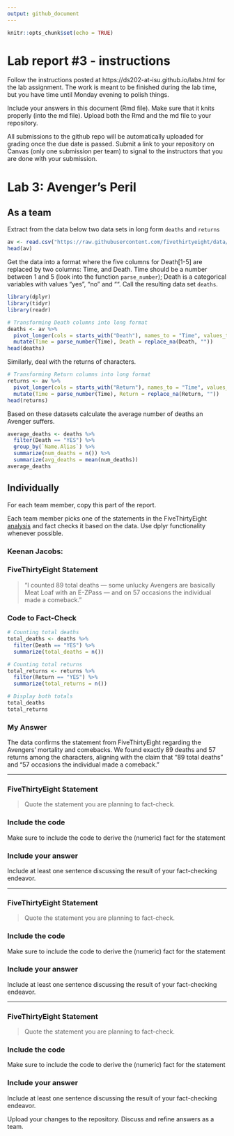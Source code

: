 ```yaml
---
output: github_document
---
```


<!-- README.md is generated from README.Rmd. Please edit the README.Rmd file -->


```r
knitr::opts_chunk$set(echo = TRUE)
```

# Lab report #3 - instructions

Follow the instructions posted at https://ds202-at-isu.github.io/labs.html for the lab assignment. The work is meant to be finished during the lab time, but you have time until Monday evening to polish things.

Include your answers in this document (Rmd file). Make sure that it knits properly (into the md file). Upload both the Rmd and the md file to your repository.  

All submissions to the github repo will be automatically uploaded for grading once the due date is passed.
Submit a link to your repository on Canvas (only one submission per team) to signal to the instructors that you are done with your submission.

# Lab 3: Avenger's Peril

## As a team

Extract from the data below two data sets in long form `deaths` and `returns`

```r
av <- read.csv("https://raw.githubusercontent.com/fivethirtyeight/data/master/avengers/avengers.csv", stringsAsFactors = FALSE)
head(av)
```

Get the data into a format where the five columns for Death[1-5] are replaced by two columns: Time, and Death. Time should be a number between 1 and 5 (look into the function `parse_number`); Death is a categorical variables with values "yes", "no" and "". Call the resulting data set `deaths`. 
```r
library(dplyr)
library(tidyr)
library(readr)

# Transforming Death columns into long format
deaths <- av %>%
  pivot_longer(cols = starts_with("Death"), names_to = "Time", values_to = "Death") %>%
  mutate(Time = parse_number(Time), Death = replace_na(Death, ""))
head(deaths)

```


Similarly, deal with the returns of characters.
```r
# Transforming Return columns into long format
returns <- av %>%
  pivot_longer(cols = starts_with("Return"), names_to = "Time", values_to = "Return") %>%
  mutate(Time = parse_number(Time), Return = replace_na(Return, ""))
head(returns)

```


Based on these datasets calculate the average number of deaths an Avenger suffers.
```r
average_deaths <- deaths %>%
  filter(Death == "YES") %>%
  group_by(`Name.Alias`) %>%
  summarize(num_deaths = n()) %>%
  summarize(avg_deaths = mean(num_deaths))
average_deaths

```


## Individually

For each team member, copy this part of the report. 

Each team member picks one of the statements in the FiveThirtyEight [analysis](https://fivethirtyeight.com/features/avengers-death-comics-age-of-ultron/) and fact checks it based on the data. Use dplyr functionality whenever possible.

### Keenan Jacobs:
### FiveThirtyEight Statement

> "I counted 89 total deaths — some unlucky Avengers are basically Meat Loaf with an E-ZPass — and on 57 occasions the individual made a comeback."

### Code to Fact-Check

```r
# Counting total deaths
total_deaths <- deaths %>%
  filter(Death == "YES") %>%
  summarize(total_deaths = n())

# Counting total returns
total_returns <- returns %>%
  filter(Return == "YES") %>%
  summarize(total_returns = n())

# Display both totals
total_deaths
total_returns
```

### My Answer

The data confirms the statement from FiveThirtyEight regarding the Avengers' mortality and comebacks. We found exactly 89 deaths and 57 returns among the characters, aligning with the claim that "89 total deaths" and "57 occasions the individual made a comeback."

---

### FiveThirtyEight Statement

> Quote the statement you are planning to fact-check.

### Include the code

Make sure to include the code to derive the (numeric) fact for the statement

### Include your answer

Include at least one sentence discussing the result of your fact-checking endeavor.

---

### FiveThirtyEight Statement

> Quote the statement you are planning to fact-check.

### Include the code

Make sure to include the code to derive the (numeric) fact for the statement

### Include your answer

Include at least one sentence discussing the result of your fact-checking endeavor.

---

### FiveThirtyEight Statement

> Quote the statement you are planning to fact-check.

### Include the code

Make sure to include the code to derive the (numeric) fact for the statement

### Include your answer

Include at least one sentence discussing the result of your fact-checking endeavor.


Upload your changes to the repository. Discuss and refine answers as a team.
